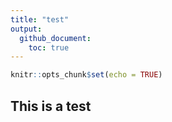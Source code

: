```yaml
---
title: "test"
output:
  github_document:
    toc: true
---
```


```r
knitr::opts_chunk$set(echo = TRUE)
```

## This is a test